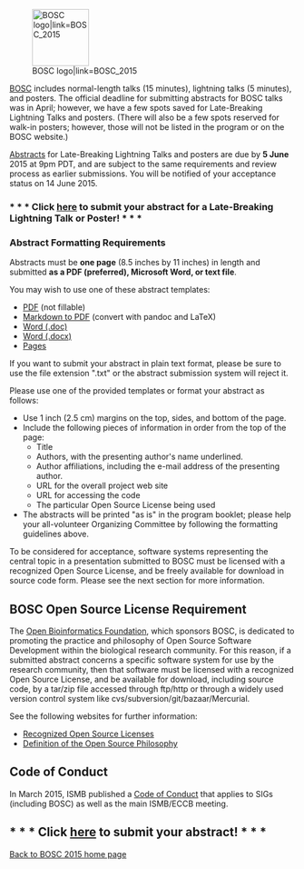 [[File:Pear.png|100px|right|BOSC logo|link=BOSC_2015]]

[[BOSC_2015|BOSC]] includes normal-length talks (15 minutes), lightning talks (5 minutes), and posters. The official deadline for submitting abstracts for BOSC talks was in April; however, we have a few spots saved for Late-Breaking Lightning Talks and posters. (There will also be a few spots reserved for walk-in posters; however, those will not be listed in the program or on the BOSC website.)

[http://events.open-bio.org/BOSC2015/openconf.php Abstracts]  for Late-Breaking Lightning Talks and posters are due by '''5 June''' 2015 at 9pm PDT, and are subject to the same requirements and review process as earlier submissions. You will be notified of your acceptance status on 14 June 2015.

=== * * * Click [http://events.open-bio.org/BOSC2015/openconf.php here] to submit your abstract for a Late-Breaking Lightning Talk or Poster! * * * ===

=== Abstract Formatting Requirements ===
Abstracts must be '''one page''' (8.5 inches by 11 inches) in length and submitted '''as a PDF (preferred), Microsoft Word, or text file'''.

You may wish to use one of these abstract templates:
* [http://www.open-bio.org/wiki/File:BOSC2015-abstract-template.pdf PDF] (not fillable)
* [https://s3.amazonaws.com/chapmanb/openbio/bosc_template_pandoc.tar.gz Markdown to PDF] (convert with pandoc and LaTeX)
* [http://www.open-bio.org/bosc2015/bosc2015-abstract-example.doc Word (.doc)] 
* [http://www.open-bio.org/bosc2015/bosc2015-abstract-example.docx Word (.docx)]
* [http://www.open-bio.org/bosc2015/bosc2015-abstract-example.pages Pages]

If you want to submit your abstract in plain text format, please be sure to use the file extension ".txt" or the abstract submission system will reject it.

Please use one of the provided templates or format your abstract as follows:
* Use 1 inch (2.5 cm) margins on the top, sides, and bottom of the page.
* Include the following pieces of information in order from the top of the page:
** Title
** Authors, with the presenting author's name underlined.
** Author affiliations, including the e-mail address of the presenting author.
** URL for the overall project web site
** URL for accessing the code
** The particular Open Source License being used
* The abstracts will be printed "as is" in the program booklet; please help your all-volunteer Organizing Committee by following the formatting guidelines above.

To be considered for acceptance, software systems representing the central topic in a presentation submitted to BOSC must be licensed with a recognized Open Source License, and be freely available for download in source code form. Please see the next section for more information.

== BOSC Open Source License Requirement ==

The [[OBF|Open Bioinformatics Foundation]], which sponsors BOSC, is dedicated to promoting the practice and philosophy of Open Source Software Development within the biological research community. For this reason, if a submitted abstract concerns a specific software system for use by the research community, then that software must be licensed with a recognized Open Source License, and be available for download, including source code, by a tar/zip file accessed through ftp/http or through a widely used version control system like cvs/subversion/git/bazaar/Mercurial.

See the following websites for further information:
* [http://www.opensource.org/licenses/ Recognized Open Source Licenses]
* [http://www.opensource.org/docs/definition.php Definition of the Open Source Philosophy]

== Code of Conduct ==
In March 2015, ISMB published a [http://www.iscb.org/ismbeccb2015-general-info/ismbeccb2015-coc Code of Conduct] that applies to SIGs (including BOSC) as well as the main ISMB/ECCB meeting.

== * * * Click [http://events.open-bio.org/BOSC2015/openconf.php here] to submit your abstract! * * * ==

[[BOSC_2015|Back to BOSC 2015 home page]]